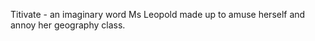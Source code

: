 Titivate - an imaginary word Ms Leopold made up to amuse herself and annoy her geography class.
{{rfd}}